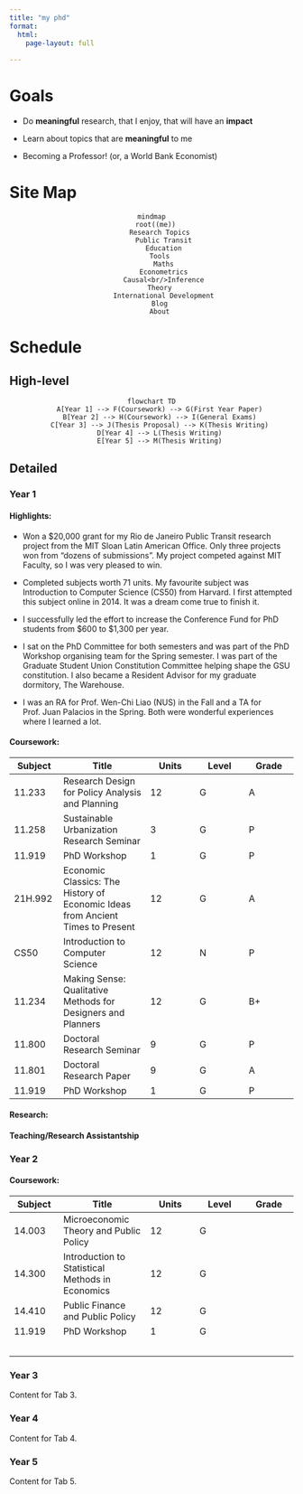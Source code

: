 ```yaml
---
title: "my phd"
format: 
  html:
    page-layout: full
    
---
```


# Goals

-   Do **meaningful** research, that I enjoy, that will have an **impact**

-   Learn about topics that are **meaningful** to me

-   Becoming a Professor! (or, a World Bank Economist)

# Site Map
<div style="text-align: center;">
```mermaid
mindmap
  root((me))
    Research Topics
      Public Transit
      Education
    Tools
      Maths
      Econometrics
      Causal<br/>Inference
    Theory
      International Development
    Blog
    About
```
</div>

# Schedule
## High-level
<div style="text-align: center;">
```mermaid

flowchart TD
    A[Year 1] --> F(Coursework) --> G(First Year Paper)
    B[Year 2] --> H(Coursework) --> I(General Exams)
    C[Year 3] --> J(Thesis Proposal) --> K(Thesis Writing)
    D[Year 4] --> L(Thesis Writing)
    E[Year 5] --> M(Thesis Writing)

```
</div>
## Detailed
::: panel-tabset
### Year 1

#### Highlights:

-   Won a \$20,000 grant for my Rio de Janeiro Public Transit research project from the MIT Sloan Latin American Office. Only three projects won from “dozens of submissions”. My project competed against MIT Faculty, so I was very pleased to win.

-   Completed subjects worth 71 units. My favourite subject was Introduction to Computer Science (CS50) from Harvard. I first attempted this subject online in 2014. It was a dream come true to finish it.

-   I successfully led the effort to increase the Conference Fund for PhD students from \$600 to \$1,300 per year. 

-   I sat on the PhD Committee for both semesters and was part of the PhD Workshop organising team for the Spring semester. I was part of the Graduate Student Union Constitution Committee helping shape the GSU constitution. I also became a Resident Advisor for my graduate dormitory, The Warehouse.

-   I was an RA for Prof. Wen-Chi Liao (NUS) in the Fall and a TA for Prof. Juan Palacios in the Spring. Both were wonderful experiences where I learned a lot.

#### Coursework:

| Subject | Title                                                                          | Units | Level | Grade |
|-------------|-----------------------|-------------|-------------|-------------|
| 11.233  | Research Design for Policy Analysis and Planning                               | 12    | G     | A     |
| 11.258  | Sustainable Urbanization Research Seminar                                      | 3     | G     | P     |
| 11.919  | PhD Workshop                                                                   | 1     | G     | P     |
| 21H.992 | Economic Classics: The History of Economic Ideas from Ancient Times to Present | 12    | G     | A     |
| CS50    | Introduction to Computer Science                                               | 12    | N     | P     |
| 11.234  | Making Sense: Qualitative Methods for Designers and Planners                   | 12    | G     | B+    |
| 11.800  | Doctoral Research Seminar                                                      | 9     | G     | P     |
| 11.801  | Doctoral Research Paper                                                        | 9     | G     | A     |
| 11.919  | PhD Workshop                                                                   | 1     | G     | P     |

#### Research:

#### Teaching/Research Assistantship

### Year 2

#### Coursework:

| Subject | Title                                            | Units | Level | Grade |
|-------------|-----------------------|-------------|-------------|-------------|
| 14.003  | Microeconomic Theory and Public Policy           | 12    | G     |       |
| 14.300  | Introduction to Statistical Methods in Economics | 12    | G     |       |
| 14.410  | Public Finance and Public Policy                 | 12    | G     |       |
| 11.919  | PhD Workshop                                     | 1     | G     |       |
|         |                                                  |       |       |       |
|         |                                                  |       |       |       |
|         |                                                  |       |       |       |
|         |                                                  |       |       |       |
|         |                                                  |       |       |       |

### Year 3

Content for Tab 3.

### Year 4

Content for Tab 4.

### Year 5

Content for Tab 5.
:::

